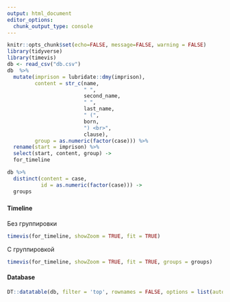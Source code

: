 ```yaml
---
output: html_document
editor_options: 
  chunk_output_type: console
---
```

```r
knitr::opts_chunk$set(echo=FALSE, message=FALSE, warning = FALSE)
library(tidyverse)
library(timevis)
db <- read_csv("db.csv")
db  %>% 
  mutate(imprison = lubridate::dmy(imprison),
         content = str_c(name, 
                         " ",
                         second_name, 
                         " ",
                         last_name, 
                         " (", 
                         born,
                         ") <br>",
                         clause),
         group = as.numeric(factor(case))) %>% 
  rename(start = imprison) %>% 
  select(start, content, group) ->
  for_timeline

db %>% 
  distinct(content = case,
           id = as.numeric(factor(case))) ->
  groups
```

###  {.tabset .tabset-fade .tabset-pills}

####  Timeline

Без группировки
```r
timevis(for_timeline, showZoom = TRUE, fit = TRUE)
```


С группировкой
```r
timevis(for_timeline, showZoom = TRUE, fit = TRUE, groups = groups)
```

####  Database

```r
DT::datatable(db, filter = 'top', rownames = FALSE, options = list(autoWidth = FALSE), escape = FALSE)
```

